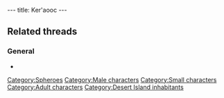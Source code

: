 ---
title: Ker'aooc
---

{{Character|
Name=Ker'aooc|
Image=BouboulAnim.gif|
Race=[[Sphero]]|
Gender=Male|
Size=Small|
Age=Adult}}

==Related threads==
===General===
* {{thread|id=6468|title=Ker'Aooc...}}

{{Stub}}

[[Category:Spheroes]]
[[Category:Male characters]]
[[Category:Small characters]]
[[Category:Adult characters]]
[[Category:Desert Island inhabitants]]
